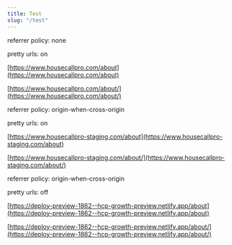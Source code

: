 ```yaml
---
title: Test
slug: "/test"
---
```


referrer policy: none

pretty urls: on

[https://www.housecallpro.com/about](https://www.housecallpro.com/about)

[https://www.housecallpro.com/about/](https://www.housecallpro.com/about/)

referrer policy: origin-when-cross-origin

pretty urls: on

[https://www.housecallpro-staging.com/about](https://www.housecallpro-staging.com/about)

[https://www.housecallpro-staging.com/about/](https://www.housecallpro-staging.com/about/)

referrer policy: origin-when-cross-origin

pretty urls: off

[https://deploy-preview-1862--hcp-growth-preview.netlify.app/about](https://deploy-preview-1862--hcp-growth-preview.netlify.app/about)

[https://deploy-preview-1862--hcp-growth-preview.netlify.app/about/](https://deploy-preview-1862--hcp-growth-preview.netlify.app/about/)
